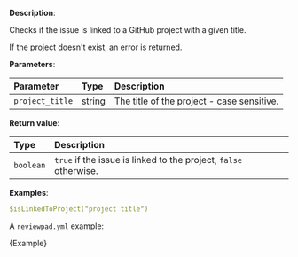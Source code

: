 
**Description**:

Checks if the issue is linked to a GitHub project with a given title.

If the project doesn't exist, an error is returned.

**Parameters**:

| Parameter       | Type    | Description                                |
| :-------------- | :------ | :----------------------------------------- |
| `project_title` | string  | The title of the project - case sensitive. |

**Return value**:

| Type      | Description                                                       |
| :-------- | :---------------------------------------------------------------- |
| `boolean` | `true` if the issue is linked to the project, `false` otherwise.  |

**Examples**:

```yml
$isLinkedToProject("project title")
```

A `reviewpad.yml` example:

<CodeBlock language="yml">{Example}</CodeBlock>
